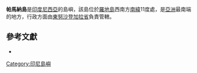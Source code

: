 '''帕馬納島'''是[[印度尼西亞|印度尼西亞]]的島嶼，該島位於[[羅地島|羅地島]]西南方[[南緯|南緯]]11度處，是[[亞洲|亞洲]]最南端的地方，行政方面由[[東努沙登加拉省|東努沙登加拉省]]負責管轄。

==參考文獻==
* {{cite book |last=Monk |first=K.A. |coauthors=Fretes, Y., Reksodiharjo-Lilley, G. |title=The Ecology of Nusa Tenggara and Maluku |publisher=Periplus Editions Ltd. |date=1996 |page=page 7|location=Hong Kong |id=ISBN 962-593-076-0}}

{{Indonesia-stub}}

[[Category:印尼島嶼|Category:印尼島嶼]]